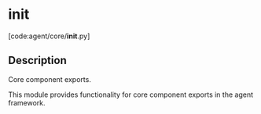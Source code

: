 # __init__

[code:agent/core/__init__.py]

## Description

Core component exports.

This module provides functionality for core component exports
in the agent framework.
